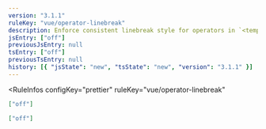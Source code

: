 ```yaml
---
version: "3.1.1"
ruleKey: "vue/operator-linebreak"
description: Enforce consistent linebreak style for operators in `<template>`
jsEntry: ["off"]
previousJsEntry: null
tsEntry: ["off"]
previousTsEntry: null
history: [{ "jsState": "new", "tsState": "new", "version": "3.1.1" }]
---
```


<RuleInfos 
  configKey="prettier" 
  ruleKey="vue/operator-linebreak" 
>

```json
["off"]
```

```json
["off"]
```

</RuleInfos>
